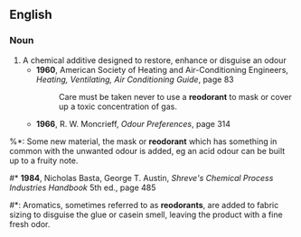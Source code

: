 ==English==
===Noun===
{{en-noun}}
# A chemical additive designed to restore, enhance or disguise an odour
#* '''1960''', American Society of Heating and Air-Conditioning Engineers, ''Heating, Ventilating, Air Conditioning Guide'', page 83
#*: Care must be taken never to use a '''reodorant''' to mask or cover up a toxic concentration of gas. 
#* '''1966''', R. W. Moncrieff, ''Odour Preferences'', page 314
%*: Some new material, the mask or '''reodorant''' which has something in common with the unwanted odour is added, eg an acid odour can be built up to a fruity note.
#* '''1984''', Nicholas Basta, George T. Austin, ''Shreve's Chemical Process Industries Handbook'' 5th ed., page 485
#*: Aromatics, sometimes referred to as '''reodorants''', are added to fabric sizing to disguise the glue or casein smell, leaving the product with a fine fresh odor.